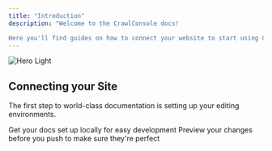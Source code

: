```yaml
---
title: "Introduction"
description: "Welcome to the CrawlConsole docs!

Here you'll find guides on how to connect your website to start using CrawlConsole analytics"
---
```


<img
  className="block dark:hidden"
  src="/images/hero-light.png"
  alt="Hero Light"
/>

## Connecting your Site

The first step to world-class documentation is setting up your editing environments.

<CardGroup cols={2}>
  <Card title="Cloudflare" href="https://docs.crawlconsole.com/connectors/cloudflare">
    Get your docs set up locally for easy development
  </Card>
  <Card title="Connect with Wordpress" href="https://docs.crawlconsole.com/connectors/wordpress">
    Preview your changes before you push to make sure they're perfect
  </Card>
</CardGroup>